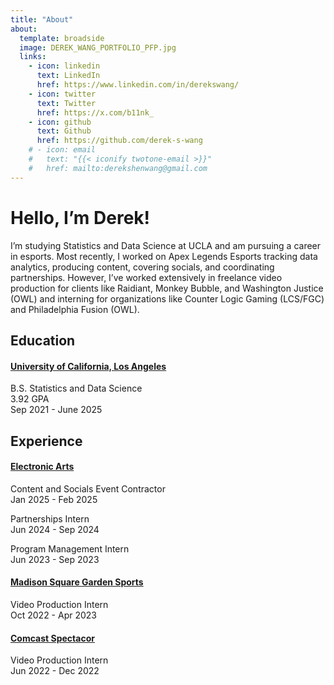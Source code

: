 ```yaml
---
title: "About"
about:
  template: broadside
  image: DEREK_WANG_PORTFOLIO_PFP.jpg
  links:
    - icon: linkedin
      text: LinkedIn
      href: https://www.linkedin.com/in/derekswang/
    - icon: twitter
      text: Twitter
      href: https://x.com/b11nk_
    - icon: github
      text: Github
      href: https://github.com/derek-s-wang
    # - icon: email
    #   text: "{{< iconify twotone-email >}}"
    #   href: mailto:derekshenwang@gmail.com
---
```


# Hello, I'm Derek!

I'm studying Statistics and Data Science at UCLA and am pursuing a career in esports. Most recently, I worked on Apex Legends Esports tracking data analytics, producing content, covering socials, and coordinating partnerships. However, I've worked extensively in freelance video production for clients like Raidiant, Monkey Bubble, and Washington Justice (OWL) and interning for organizations like Counter Logic Gaming (LCS/FGC) and Philadelphia Fusion (OWL).

## Education

#### <u>University of California, Los Angeles</u>
B.S. Statistics and Data Science <br>
3.92 GPA <br>
Sep 2021 - June 2025

## Experience

#### <u>Electronic Arts</u>
Content and Socials Event Contractor <br>
Jan 2025 - Feb 2025

Partnerships Intern <br>
Jun 2024 - Sep 2024

Program Management Intern <br>
Jun 2023 - Sep 2023

#### <u>Madison Square Garden Sports</u>
Video Production Intern <br>
Oct 2022 - Apr 2023

#### <u>Comcast Spectacor</u>
Video Production Intern <br>
Jun 2022 - Dec 2022


